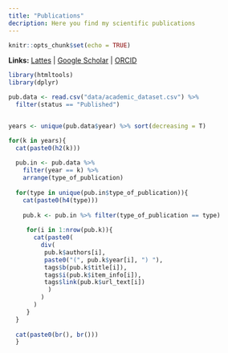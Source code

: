 ```yaml
---
title: "Publications"
decription: Here you find my scientific publications
---
```


```r
knitr::opts_chunk$set(echo = TRUE)
```

**Links:** [Lattes](http://lattes.cnpq.br/7572293065197704) |
[Google Scholar](https://scholar.google.com.br/citations?hl=pt-BR&view_op=list_works&gmla=AJsN-F7Jy2R3XorfVDOiGwdKosgS4Mju8ccGdpcNH3SK6pWP8pKRM_L82oo1aBr8xvt6i35y9PFxuDFZH5gLMSPirIR11-TpZxT3XURwoqSguPNu-7Z9cXWUL-0qKa_EaTXaRblE3z1r&user=jsHj1g8AAAAJ) | [ORCID](https://orcid.org/0000-0003-2656-558X)



```r
library(htmltools)
library(dplyr)

pub.data <- read.csv("data/academic_dataset.csv") %>% 
  filter(status == "Published")


years <- unique(pub.data$year) %>% sort(decreasing = T)

for(k in years){
  cat(paste0(h2(k)))
  
  pub.in <- pub.data %>% 
    filter(year == k) %>% 
    arrange(type_of_publication)
  
  for(type in unique(pub.in$type_of_publication)){
    cat(paste0(h4(type)))
    
    pub.k <- pub.in %>% filter(type_of_publication == type)
    
     for(i in 1:nrow(pub.k)){
       cat(paste0(
         div(
          pub.k$authors[i], 
          paste0("(", pub.k$year[i], ") "),
          tags$b(pub.k$title[i]),
          tags$i(pub.k$item_info[i]),
          tags$link(pub.k$url_text[i])
           )
         )
       )
     }
  }
  
  cat(paste0(br(), br()))
  }





```



